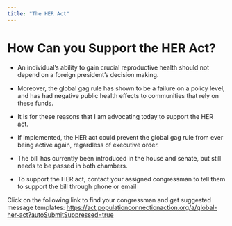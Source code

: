 ```yaml
---
title: "The HER Act"
---
```


# How Can you Support the HER Act?

-   An individual's ability to gain crucial reproductive health should not depend on a foreign president's decision making.

-   Moreover, the global gag rule has shown to be a failure on a policy level, and has had negative public health effects to communities that rely on these funds.

-   It is for these reasons that I am advocating today to support the HER act. 

-   If implemented, the HER act could prevent the global gag rule from ever being active again, regardless of executive order. 

-   The bill has currently been introduced in the house and senate, but still needs to be passed in both chambers.

-   To support the HER act, contact your assigned congressman to tell them to support the bill through phone or email

Click on the following link to find your congressman and get suggested message templates: <https://act.populationconnectionaction.org/a/global-her-act?autoSubmitSuppressed=true>
